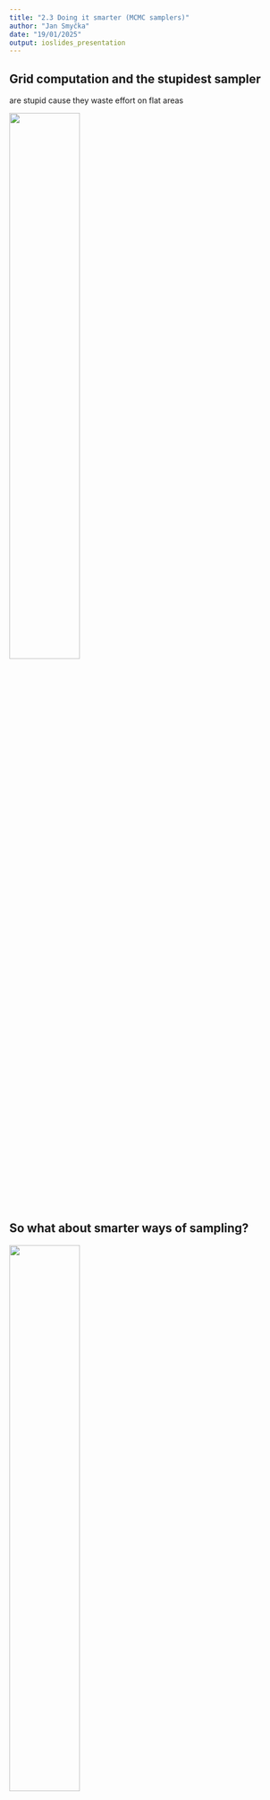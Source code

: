 ```yaml
---
title: "2.3 Doing it smarter (MCMC samplers)"
author: "Jan Smyčka"
date: "19/01/2025"
output: ioslides_presentation
---
```


## Grid computation and the stupidest sampler

are stupid cause they waste effort on flat areas

![](unnamed-chunk-5-1.png){width=50%} 

 
## So what about smarter ways of sampling?

![](unnamed-chunk-5-1.png){width=50%} 


## Metropolis - Hastings

If we want to know where the modus is

![](unnamed-chunk-6-1.png){width=50%} 


## Metropolis - Hastings

If we want to know where the modus is


![](unnamed-chunk-7-1.png){width=50%} 


## Metropolis - Hastings

If we want to know where the modus is


![](unnamed-chunk-8-1.png){width=50%}  


## Metropolis - Hastings

If we want to know where the modus is


![](unnamed-chunk-9-1.png){width=50%}  

## Metropolis - Hastings

If we want to know where the modus is


![](unnamed-chunk-10-1.png){width=50%}  

## Metropolis - Hastings

If we want to know where the modus is


![](unnamed-chunk-11-1.png){width=50%} 


## Metropolis - Hastings

If we want to know where the modus is, we accept each $\lambda_n$ which satisfies

$$\frac{p(\lambda_n|y) }{ p(\lambda_o|y)}=\frac{p(x|\lambda_n)*p(\lambda_n) }{ p(x|\lambda_o)*p(\lambda_o)}>1$$

## Metropolis - Hastings

If we want to hit each value of $\lambda$ with probability $p(\lambda|y)$, we accept each $\lambda_n$

$$\frac{p(\lambda_n|y) }{ p(\lambda_o|y)}=\frac{p(x|\lambda_n)*p(\lambda_n) }{ p(x|\lambda_o)*p(\lambda_o)}>1$$

with probability 1

## Metropolis - Hastings

and


$$\frac{p(\lambda_n|y) }{ p(\lambda_o|y)}=\frac{p(x|\lambda_n)*p(\lambda_n) }{ p(x|\lambda_o)*p(\lambda_o)}<1$$

with probability $\frac{p(\lambda_n|y) }{ p(\lambda_o|y)}$

## Metropolis - Hastings

And now switch to "histogram thinking"
![](unnamed-chunk-12-1.png){width=50%}


## Metropolis - Hastings

Lets imagine we have more variables than one. For example data from normal distribution and we want to estimate distribution of $\mu$ and $\sigma$.

$$p(\mu, \sigma|y)=\dfrac{p(y|\mu, \sigma)*p(\mu)*p(\sigma)}{p(y)}$$

## Metropolis - Hastings

![](unnamed-chunk-15-1.png){width=50%} 

## Metropolis - Hastings

![](unnamed-chunk-16-1.png){width=50%} 

## Metropolis - Hastings

![](unnamed-chunk-17-1.png){width=50%} 

## Metropolis - Hastings

![](unnamed-chunk-18-1.png){width=50%} 

## Metropolis - Hastings

![](unnamed-chunk-19-1.png){width=50%} 

## Metropolis - Hastings

![](unnamed-chunk-20-1.png){width=50%} 

## Metropolis - Hastings - properties

is more efficient than numerical integration
 

 
## Metropolis - Hastings - properties

problem with camels
 
![](unnamed-chunk-13-1.png){width=50%}  
 
## Metropolis - Hastings - properties

problem with cigars
 
![](unnamed-chunk-21-1.png){width=50%} 
 
 
 
##  Metropolis - Hastings - properties

need to set up jumps, autocorrelation vs precision trade-off
 
![](unnamed-chunk-11-1.png){width=50%} 

##  Metropolis - Hastings - properties

beginning of the sampling does not have information value
 
![](unnamed-chunk-11-1.png){width=50%} 


## Hamiltonian Monte Carlo

Proposal steps are not randomly drawn and single dimensional, but follow the dynamics inspired by ball movement in a bowl. 

## Hamiltonian Monte Carlo

![](HMC1.png){width=50%} 

## Hamiltonian Monte Carlo

![](HMC2.png){width=50%} 

## Hamiltonian Monte Carlo

https://chi-feng.github.io/mcmc-demo/app.html

## Hamiltonian Monte Carlo - properties

- single step is more demanding than MH
- less autocorrelation than MH
- less problems with cigars

## Exercise 1

Estimate the $\lambda$ posterior using the ulam function from the rethinking package.


